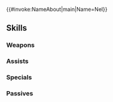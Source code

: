 {{#invoke:NameAbout|main|Name=Nel}}{{HeroPage Tabs}}
{{Hero Infobox
|Name=Nel
|Title=Stoic Dragon
|WeaponType=Blue Breath
|MoveType=Infantry
|Origin=Fire Emblem Engage
|Gender=Female
|actorEN=Liz Morey
|actorJP=朴璐美
|artist=千種みのり
|additionDate=February 17, 2025
|releaseDate=February 17, 2025
|cv1=14
|cv2=950100
|TagID=魔器エル
|InternalID=1209
|Properties=rearmed
|description=A child of the Fell Dragon from another Elyos. She is Rafal's elder sister and very much his counterpart. Appears in Fire Emblem Engage.
}}
{{Stats Page
|Lv1HP=16|Lv1ATK=11|Lv1SPD=8|Lv1DEF=8|Lv1RES=14
|GRHP=50|GRATK=75|GRSPD=90|GRDEF=50|GRRES=60
}}
==Skills==
===Weapons===
{{Weapons Table
|weapon1=Fire Breath
|weapon1Default=1
|weapon1Unlock=1
|weapon2=Fire Breath+
|weapon2Default=2
|weapon2Unlock=2
|weapon3=Flametongue
|weapon3Default=4
|weapon3Unlock=3
|weapon4=Arcane Fell Arts
|weapon4Default=5
|weapon4Unlock=5
}}
===Assists===
{{Assists Table}}
===Specials===
{{Specials Table
|special1=Chilling Wind
|special1Default=4
|special1Unlock=3
|special2=Iceberg
|special2Unlock=4
|special3=Dragon's Roar
|special3Unlock=5
}}
===Passives===
{{Passives Table
|passiveA1=Protective
|passiveA1Unlock=5
|passiveB1=Dragon's Wrath 1
|passiveB2=Dragon's Wrath 2
|passiveB3=Dragon's Wrath 3
|passiveB4=Edged Scales
|passiveB1Unlock=2
|passiveB2Unlock=3
|passiveB3Unlock=4
|passiveB4Unlock=5
|passiveC1=Close Guard 1
|passiveC2=Close Guard 2
|passiveC3=Close Guard 3
|passiveC4=Barricade
|passiveC1Unlock=2
|passiveC2Unlock=3
|passiveC3Unlock=4
|passiveC4Unlock=5
}}
{{Heroes Navbox}}